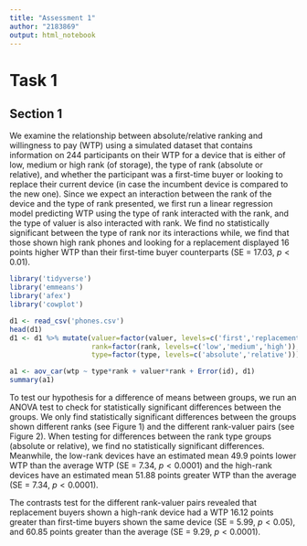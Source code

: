 ```yaml
---
title: "Assessment 1"
author: "2183869"
output: html_notebook
---
```


# Task 1
## Section 1
We examine the relationship between absolute/relative ranking and willingness to pay (WTP) using a simulated dataset that contains information on 244 participants on their WTP for a device that is either of low, medium or high rank (of storage), the type of rank (absolute or relative), and whether the participant was a first-time buyer or looking to replace their current device (in case the incumbent device is compared to the new one). Since we expect an interaction between the rank of the device and the type of rank presented, we first run a linear regression model predicting WTP using the type of rank interacted with the rank, and the type of valuer is also interacted with rank. We find no statistically significant between the type of rank nor its interactions while, we find that those shown high rank phones and looking for a replacement displayed 16 points higher WTP than their first-time buyer counterparts (SE = 17.03, $p<0.01$).

```r
library('tidyverse')
library('emmeans')
library('afex')
library('cowplot')

d1 <- read_csv('phones.csv')
head(d1)
d1 <- d1 %>% mutate(valuer=factor(valuer, levels=c('first','replacement')),
                    rank=factor(rank, levels=c('low','medium','high')),
                    type=factor(type, levels=c('absolute','relative')))

a1 <- aov_car(wtp ~ type*rank + valuer*rank + Error(id), d1)
summary(a1)
```


To test our hypothesis for a difference of means between groups, we run an ANOVA test to check for statistically significant differences between the groups. We only find statistically significant differences between the groups shown different ranks (see Figure 1) and the different rank-valuer pairs (see Figure 2). When testing for differences between the rank type groups (absolute or relative), we find no statistically significant differences. Meanwhile, the low-rank devices have an estimated mean 49.9 points lower WTP than the average WTP (SE = 7.34, $p<0.0001$) and the high-rank devices have an estimated mean 51.88 points greater WTP than the average (SE = 7.34, $p<0.0001$). 

The contrasts test for the different rank-valuer pairs revealed that replacement buyers shown a high-rank device had a WTP 16.12 points greater than first-time buyers shown the same device (SE = 5.99, $p<0.05$), and 60.85 points greater than the average (SE = 9.29, $p<0.0001$).    